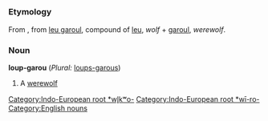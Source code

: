 =={{en}}==

===Etymology===
From {{fr}}, from {{fro}} [[leu garoul]], compound of [[leu]], ''wolf'' + [[garoul]], ''werewolf''.
[[Category:Indo-European root *wl̥kʷo-]][[Category:Indo-European root *wī-ro-]]
===Noun===
'''loup-garou''' (''Plural:'' [[loups-garous]])

#A [[werewolf]]
[[Category:English nouns]]